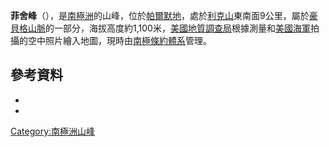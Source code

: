 {{coord|75|52|S|68|23|W|source:GNIS|display=title}}

'''菲舍峰'''（{{lang-en|Fisher Peak}}），是[[南極洲|南極洲]]的山峰，位於[[帕爾默地|帕爾默地]]，處於[[利克山|利克山]]東南面9公里，屬於[[豪貝格山脈|豪貝格山脈]]的一部分，海拔高度約1,100米，[[美國地質調查局|美國地質調查局]]根據測量和[[美國海軍|美國海軍]]拍攝的空中照片繪入地圖，現時由[[南極條約體系|南極條約體系]]管理。

==參考資料==
*{{cite gnis | type = antarid | id = 4949| name = Fisher Peak | accessdate = 2012-03-24}}
*{{usgs-gazetteer|id=4949}}

{{Antarctica-geo-stub}}
[[Category:南極洲山峰|Category:南極洲山峰]]